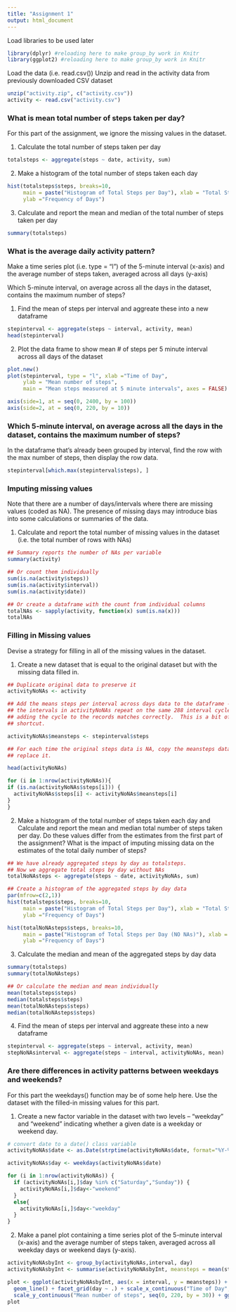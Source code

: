 ```yaml
---
title: "Assignment 1"
output: html_document
---
```

Load libraries to be used later

```r
library(dplyr) #reloading here to make group_by work in Knitr
library(ggplot2) #reloading here to make group_by work in Knitr
```


Load the data (i.e. read.csv())
Unzip and read in the activity data from previously downloaded CSV dataset

```r
unzip("activity.zip", c("activity.csv"))
activity <- read.csv("activity.csv")
```

### What is mean total number of steps taken per day?

For this part of the assignment, we ignore the missing values in the dataset.

1. Calculate the total number of steps taken per day

```r
totalsteps <- aggregate(steps ~ date, activity, sum)
```

2. Make a histogram of the total number of steps taken each day

```r
hist(totalsteps$steps, breaks=10,
     main = paste("Histogram of Total Steps per Day"), xlab = "Total Steps",
     ylab ="Frequency of Days")
```

3. Calculate and report the mean and median of the total number of steps taken per day

```r
summary(totalsteps)
```


### What is the average daily activity pattern?

Make a time series plot (i.e. type = "l") of the 5-minute interval (x-axis)
and the average number of steps taken, averaged across all days (y-axis)

Which 5-minute interval, on average across all the days in the dataset, contains the maximum number of steps?

1. Find the mean of steps per interval and aggreate these into a new dataframe

```r
stepinterval <- aggregate(steps ~ interval, activity, mean)
head(stepinterval)
```

2. Plot the data frame to show mean # of steps per 5 minute interval across all days of the dataset

```r

plot.new()
plot(stepinterval, type = "l", xlab ="Time of Day",
     ylab = "Mean number of steps",
     main = "Mean steps measured at 5 minute intervals", axes = FALSE)

axis(side=1, at = seq(0, 2400, by = 100))
axis(side=2, at = seq(0, 220, by = 10))
```

### Which 5-minute interval, on average across all the days in the dataset, contains the maximum number of steps?

In the dataframe that's already been grouped by interval, find the row with the 
max number of steps, then display the row data.

```r
stepinterval[which.max(stepinterval$steps), ]
```

### Imputing missing values

Note that there are a number of days/intervals where there are missing values
(coded as NA). The presence of missing days may introduce bias into some
calculations or summaries of the data.

1. Calculate and report the total number of missing values in the dataset (i.e.
the total number of rows with NAs)

```r
## Summary reports the number of NAs per variable
summary(activity)

## Or count them individually
sum(is.na(activity$steps))
sum(is.na(activity$interval))
sum(is.na(activity$date))

## Or create a dataframe with the count from individual columns
totalNAs <- sapply(activity, function(x) sum(is.na(x)))
totalNAs
```


### Filling in Missing values

Devise a strategy for filling in all of the missing values in the dataset. 

1. Create a new dataset that is equal to the original dataset but with the
missing data filled in.

```r
## Duplicate original data to preserve it
activityNoNAs <- activity

## Add the means steps per interval across days data to the dataframe - since
## the intervals in activityNoNAs repeat on the same 288 interval cycle, simply
## adding the cycle to the records matches correctly.  This is a bit of a
## shortcut.

activityNoNAs$meansteps <- stepinterval$steps

## For each time the original steps data is NA, copy the meansteps data in to
## replace it.

head(activityNoNAs)

for (i in 1:nrow(activityNoNAs)){
if (is.na(activityNoNAs$steps[i])) {
  activityNoNAs$steps[i] <- activityNoNAs$meansteps[i]
}
}
```


2. Make a histogram of the total number of steps taken each day and Calculate and
report the mean and median total number of steps taken per day. Do these
values differ from the estimates from the first part of the assignment? What
is the impact of imputing missing data on the estimates of the total daily
number of steps?
```r
## We have already aggregated steps by day as totalsteps.
## Now we aggregate total steps by day without NAs
totalNoNAsteps <- aggregate(steps ~ date, activityNoNAs, sum)
```

```r
## Create a histogram of the aggregated steps by day data
par(mfrow=c(2,1))
hist(totalsteps$steps, breaks=10,
     main = paste("Histogram of Total Steps per Day"), xlab = "Total Steps",
     ylab ="Frequency of Days")

hist(totalNoNAsteps$steps, breaks=10,
     main = paste("Histogram of Total Steps per Day (NO NAs)"), xlab = "Total Steps",
     ylab ="Frequency of Days")
```

3. Calculate the median and mean of the aggregated steps by day data
```r
summary(totalsteps)
summary(totalNoNAsteps)

## Or calculate the median and mean individually
mean(totalsteps$steps)
median(totalsteps$steps)
mean(totalNoNAsteps$steps)
median(totalNoNAsteps$steps)
```

4. Find the mean of steps per interval and aggreate these into a new dataframe

```r
stepinterval <- aggregate(steps ~ interval, activity, mean)
stepNoNAsinterval <- aggregate(steps ~ interval, activityNoNAs, mean)
```

### Are there differences in activity patterns between weekdays and weekends?

For this part the weekdays() function may be of some help here. Use the
dataset with the filled-in missing values for this part.

1. Create a new factor variable in the dataset with two levels – “weekday” and
“weekend” indicating whether a given date is a weekday or weekend day.

```r
# convert date to a date() class variable
activityNoNAs$date <- as.Date(strptime(activityNoNAs$date, format="%Y-%m-%d"))

activityNoNAs$day <- weekdays(activityNoNAs$date)

for (i in 1:nrow(activityNoNAs)) {                                      
  if (activityNoNAs[i,]$day %in% c("Saturday","Sunday")) {            
    activityNoNAs[i,]$day<-"weekend"                                 
  }
  else{
    activityNoNAs[i,]$day<-"weekday"                                 
  }
}
```

2. Make a panel plot containing a time series plot of the 5-minute interval 
(x-axis) and the average number of steps taken, averaged
across all weekday days or weekend days (y-axis).

```r
activityNoNAsbyInt <- group_by(activityNoNAs,interval, day) 
activityNoNAsbyInt <- summarise(activityNoNAsbyInt, meansteps = mean(steps))

plot <- ggplot(activityNoNAsbyInt, aes(x = interval, y = meansteps)) + 
  geom_line() + facet_grid(day ~ .) + scale_x_continuous("Time of Day", breaks = seq(0, 2400, by = 200)) +
  scale_y_continuous("Mean number of steps", seq(0, 220, by = 30)) + ggtitle("Mean steps measured at 5 minute intervals")
plot
```

